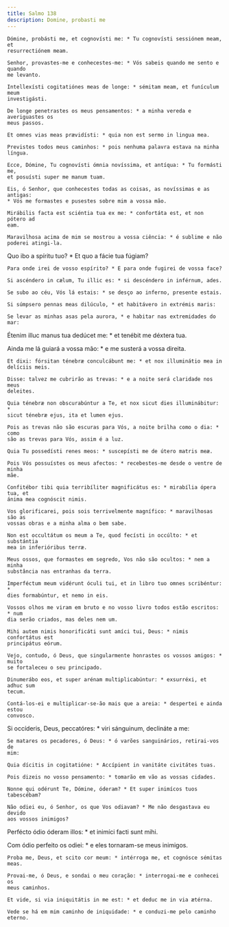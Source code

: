 ```yaml
---
title: Salmo 138
description: Domine, probasti me
---
```


<div class="side-by-side not-content">

    Dómine, probásti me, et cognovísti me: * Tu cognovísti sessiónem meam, et
    resurrectiónem meam.

    Senhor, provastes-me e conhecestes-me: * Vós sabeis quando me sento e quando
    me levanto.

    Intellexísti cogitatiónes meas de longe: * sémitam meam, et funículum meum
    investigásti.

    De longe penetrastes os meus pensamentos: * a minha vereda e averiguastes os
    meus passos.

    Et omnes vias meas prævidísti: * quia non est sermo in lingua mea.

    Previstes todos meus caminhos: * pois nenhuma palavra estava na minha
    língua.

    Ecce, Dómine, Tu cognovísti ómnia novíssima, et antíqua: * Tu formásti me,
    et posuísti super me manum tuam.

    Eis, ó Senhor, que conhecestes todas as coisas, as novíssimas e as antigas:
    * Vós me formastes e pusestes sobre mim a vossa mão.

    Mirábilis facta est sciéntia tua ex me: * confortáta est, et non pótero ad
    eam.

    Maravilhosa acima de mim se mostrou a vossa ciência: * é sublime e não
    poderei atingi-la.

Quo ibo a spíritu tuo? * Et quo a fácie tua fúgiam?

    Para onde irei de vosso espírito? * E para onde fugirei de vossa face?

    Si ascéndero in cælum, Tu illic es: * si descéndero in inférnum, ades.

    Se subo ao céu, Vós lá estais: * se desço ao inferno, presente estais.

    Si súmpsero pennas meas dilúculo, * et habitávero in extrémis maris:

    Se levar as minhas asas pela aurora, * e habitar nas extremidades do mar:

Étenim illuc manus tua dedúcet me: * et tenébit me déxtera tua.

Ainda me lá guiará a vossa mão: * e me susterá a vossa direita.

    Et dixi: fórsitan ténebræ conculcábunt me: * et nox illuminátio mea in
    delíciis meis.

    Disse: talvez me cubrirão as trevas: * e a noite será claridade nos meus
    deleites.

    Quia ténebræ non obscurabúntur a Te, et nox sicut dies illuminábitur: *
    sicut ténebræ ejus, ita et lumen ejus.

    Pois as trevas não são escuras para Vós, a noite brilha como o dia: * como
    são as trevas para Vós, assim é a luz.

    Quia Tu possedísti renes meos: * suscepísti me de útero matris meæ.

    Pois Vós possuístes os meus afectos: * recebestes-me desde o ventre de minha
    mãe.

    Confitébor tibi quia terribíliter magnificátus es: * mirabília ópera tua, et
    ánima mea cognóscit nimis.

    Vos glorificarei, pois sois terrivelmente magnífico: * maravilhosas são as
    vossas obras e a minha alma o bem sabe.

    Non est occultátum os meum a Te, quod fecísti in occúlto: * et substántia
    mea in inferióribus terræ.

    Meus ossos, que formastes em segredo, Vos não são ocultos: * nem a minha
    substância nas entranhas da terra.

    Imperféctum meum vidérunt óculi tui, et in libro tuo omnes scribéntur: *
    dies formabúntur, et nemo in eis.

    Vossos olhos me viram em bruto e no vosso livro todos estão escritos: * num
    dia serão criados, mas deles nem um.

    Mihi autem nimis honorificáti sunt amíci tui, Deus: * nimis confortátus est
    principátus eórum.

    Vejo, contudo, ó Deus, que singularmente honrastes os vossos amigos: * muito
    se fortaleceu o seu principado.

    Dinumerábo eos, et super arénam multiplicabúntur: * exsurréxi, et adhuc sum
    tecum.

    Contá-los-ei e multiplicar-se-ão mais que a areia: * despertei e ainda estou
    convosco.

Si occíderis, Deus, peccatóres: * viri sánguinum, declináte a me:

    Se matares os pecadores, ó Deus: * ó varões sanguinários, retirai-vos de
    mim:

    Quia dícitis in cogitatióne: * Accípient in vanitáte civitátes tuas.

    Pois dizeis no vosso pensamento: * tomarão em vão as vossas cidades.

    Nonne qui odérunt Te, Dómine, óderam? * Et super inimícos tuos tabescébam?

    Não odiei eu, ó Senhor, os que Vos odiavam? * Me não desgastava eu devido
    aos vossos inimigos?

Perfécto ódio óderam illos: * et inimíci facti sunt mihi.

Com ódio perfeito os odiei: * e eles tornaram-se meus inimigos.

    Proba me, Deus, et scito cor meum: * intérroga me, et cognósce sémitas meas.

    Provai-me, ó Deus, e sondai o meu coração: * interrogai-me e conhecei os
    meus caminhos.

    Et vide, si via iniquitátis in me est: * et deduc me in via ætérna.

    Vede se há em mim caminho de iniquidade: * e conduzi-me pelo caminho eterno.

</div>
